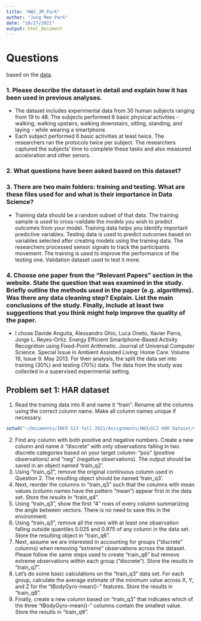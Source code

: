 ```yaml
---
title: "HW3_JM_Park"
author: "Jung Mee Park"
date: "10/27/2021"
output: html_document
---
```

# Questions 
based on the [data](https://archive.ics.uci.edu/ml/datasets/Human+Activity+Recognition+Using+Smartphones).

### 1.	Please describe the dataset in detail and explain how it has been used in previous analyses. 
* The dataset includes experimental data from 30 human subjects ranging from 19 to 48. The subjects performed 6 basic physical activities - walking, walking upstairs, walking downstairs, sitting, standing, and laying - while wearing a smartphone. 
* Each subject performed 6 basic activities at least twice. The researchers ran the protocols twice per subject. The researchers captured the subjects' time to complete these tasks and also measured acceloration and other senors. 

### 2.	What questions have been asked based on this dataset?


### 3.	There are two main folders: training and testing. What are these files used for and what is their importance in Data Science?
* Training data should be a random subset of that data. The training sample is used to cross-validate the models you wish to predict outcomes from your model. Training data helps you identify important predictive variables. Testing data is used to predict outcomes based on variables selected after creating models using the training data. The researchers processed sensor signals to track the participants movement. The training is used to improve the performance of the testing one. Validation dataset used to test it more. 

### 4.	Choose one paper from the “Relevant Papers” section in the website. State the question that was examined in the study. Briefly outline the methods used in the paper (e.g. algorithms). Was there any data cleaning step? Explain. List the main conclusions of the study. Finally, include at least two suggestions that you think might help improve the quality of the paper. 
* I chose Davide Anguita, Alessandro Ghio, Luca Oneto, Xavier Parra, Jorge L. Reyes-Ortiz. Energy Efficient Smartphone-Based Activity Recognition using Fixed-Point Arithmetic. Journal of Universal Computer Science. Special Issue in Ambient Assisted Living: Home Care. Volume 19, Issue 9. May 2013. 
For their analysis, the split the data set into training (30%) and testing (70%) data. The data from the study was collected in a supervised experimental setting. 

## Problem set 1: HAR dataset
1.	Read the training data into R and name it “train”. Rename all the columns using the correct column name. Make all column names unique if necessary.
```r
setwd("~/Documents/INFO 523 fall 2021/Assignments/HW3/UCI HAR Dataset/train")

```


2.	Find any column with both positive and negative numbers. Create a new column and name it “discrete” with only observations falling in two discrete categories based on your target column: "pos" (positive observations) and "neg" (negative observations). The output should be saved in an object named 'train_q2'.
3.	Using "train_q2", remove the original continuous column used in Question 2. The resulting object should be named 'train_q3'.
4.	Next, reorder the columns in "train_q3" such that the columns with mean values (column names have the pattern "mean") appear first in the data set. Store the results in "train_q4".
5.	Using "train_q3", show the first "4" rows of every column summarizing the angle between vectors. There is no need to save this in the environment.
6.	Using "train_q3", remove all the rows with at least one observation falling outside quantiles 0.025 and 0.975 of any column in the data set. Store the resulting object in "train_q6".
7.	Next, assume we are interested in accounting for groups ("discrete" columns) when removing “extreme” observations across the dataset. Please follow the same steps used to create "train_q6" but remove extreme observations within each group ("discrete"). Store the results in "train_q7".
8.	Let's do some basic calculations on the "train_q3" data set. For each group, calculate the average estimate of the minimum value across X, Y, and Z for the "tBodyGyro-mean()-" features. Store the results in "train_q8".
9.	Finally, create a new column based on "train_q3" that indicates which of the three "tBodyGyro-mean()-" columns contain the smallest value. Store the results in "train_q9".


```r

```

